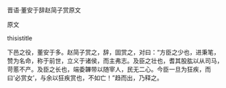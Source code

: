


晋语·董安于辞赵简子赏原文

原文

thisistitle

下邑之役，董安于多。赵简子赏之，辞，固赏之，对曰：“方臣之少也，进秉笔，赞为名命，称于前世，立义于诸侯，而主弗志。及臣之壮也，耆其股肱以从司马，苛慝不产。及臣之长也，端委韠带以随宰人，民无二心。今臣一旦为狂疾，而曰‘必赏女’，与余以狂疾赏也，不如亡！”趋而出，乃释之。

